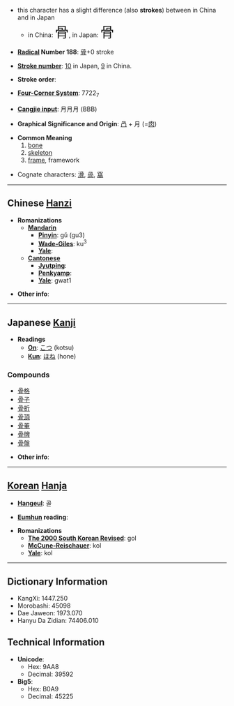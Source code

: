 *this character has a slight difference (also '''strokes''') between in China and in Japan
**in China: <font size="6"><font lang="zh">骨</font></font>, in Japan: <font size="6"><font lang="ja">骨</font></font>

* '''[[Wiktionary:Chinese radical index| Radical]] Number 188''': [[Wiktionary:Chinese radical index 骨|骨]]+0 stroke

* '''[[Wiktionary:Chinese total strokes index|Stroke number]]''': [[Wiktionary:Chinese total strokes index 10|10]] in Japan, [[Wiktionary:Chinese total strokes index 9|9]] in China.

* '''Stroke order''': 

* '''[[Wiktionary:Chinese four corner index|Four-Corner System]]''': 7722<sub>7</sub>

* '''[[Wiktionary:Chinese Cangjie index|Cangjie input]]''': 月月月 (BBB)

* '''Graphical Significance and Origin''': [[冎]] + 月 (=[[肉]])

* '''Common Meaning'''
*# [[bone]]
*# [[skeleton]]
*# [[frame]], framework

*Cognate characters: [[滑]], [[咼]], [[窩]]

----

== Chinese [[Hanzi]] ==

* '''Romanizations'''
** '''[[Mandarin]]'''
*** '''[[Pinyin]]''': gǔ (gu3)
*** '''[[Wade-Giles]]''': ku<sup>3</sup>
*** '''[[Yale]]''': 
** '''[[Cantonese]]'''
*** '''[[Jyutping]]''':
*** '''[[Penkyamp]]''': 
*** '''[[Yale]]''': gwat1

* '''Other info''': 

----

== Japanese [[Kanji]] ==

* '''Readings'''
** '''[[On]]''': [[こつ]] (kotsu)
** '''[[Kun]]''': [[ほね]] (hone)

===Compounds===
*[[骨格]]
*[[骨子]]
*[[骨折]]
*[[骨頂]]
*[[骨董]]
*[[骨牌]]
*[[骨盤]]

* '''Other info''':  

----

== [[Korean]] [[Hanja]] ==

* '''[[Hangeul]]''': 골

* '''[[Eumhun]] reading''': 

* '''Romanizations'''
** '''[[The 2000 South Korean Revised Romanization|The 2000 South Korean Revised]]''': gol
** '''[[McCune-Reischauer]]''': kol
** '''[[Yale]]''': kol

----

== Dictionary Information ==

* KangXi: 1447.250
* Morobashi: 45098
* Dae Jaweon: 1973.070
* Hanyu Da Zidian: 74406.010

== Technical Information ==

* '''Unicode''':
** Hex: 9AA8
** Decimal: 39592
* '''Big5''':
** Hex: B0A9
** Decimal: 45225